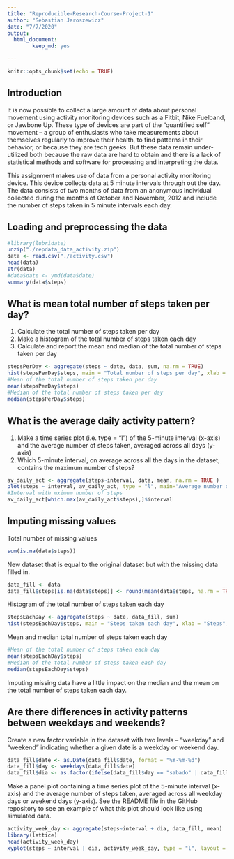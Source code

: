 ---
title: "Reproducible-Research-Course-Project-1"
author: "Sebastian Jaroszewicz"
date: "7/7/2020"
output: 
  html_document:
        keep_md: yes

---

```{r setup, include=FALSE}
knitr::opts_chunk$set(echo = TRUE)
```

## Introduction

It is now possible to collect a large amount of data about personal movement using activity monitoring devices such as a Fitbit, Nike Fuelband, or Jawbone Up. These type of devices are part of the "quantified self" movement -- a group of enthusiasts who take measurements about themselves regularly to improve their health, to find patterns in their behavior, or because they are tech geeks. But these data remain under-utilized both because the raw data are hard to obtain and there is a lack of statistical methods and software for processing and interpreting the data.

This assignment makes use of data from a personal activity monitoring device. This device collects data at 5 minute intervals through out the day. The data consists of two months of data from an anonymous individual collected during the months of October and November, 2012 and include the number of steps taken in 5 minute intervals each day.

## Loading and preprocessing the data
```{r data, echo=TRUE, message=FALSE, warning=FALSE}
#library(lubridate)
unzip("./repdata_data_activity.zip")
data <- read.csv("./activity.csv")
head(data)
str(data)
#data$date <- ymd(data$date)
summary(data$steps)
```

## What is mean total number of steps taken per day?
1. Calculate the total number of steps taken per day
2. Make a histogram of the total number of steps taken each day
3. Calculate and report the mean and median of the total number of steps taken per day
```{r steps_per_day}
stepsPerDay <- aggregate(steps ~ date, data, sum, na.rm = TRUE)
hist(stepsPerDay$steps, main = "Total number of steps per day", xlab = "Steps per day",ylim = c(0,20),breaks = seq(0,25000, by=2500))
#Mean of the total number of steps taken per day
mean(stepsPerDay$steps)
#Median of the total number of steps taken per day
median(stepsPerDay$steps)
```
## What is the average daily activity pattern?

1. Make a time series plot (i.e. \color{red}{\verb|type = "l"|}type = "l") of the 5-minute interval (x-axis) and the average number of steps taken, averaged across all days (y-axis)
2. Which 5-minute interval, on average across all the days in the dataset, contains the maximum number of steps?
```{r average daily_activity_pattern}
av_daily_act <- aggregate(steps~interval, data, mean, na.rm = TRUE )
plot(steps ~ interval, av_daily_act, type = "l", main="Average number of steps")
#Interval with mximum number of steps
av_daily_act[which.max(av_daily_act$steps),]$interval
```

## Imputing missing values
Total number of missing values
```{r Imputing_missing_values_1}
sum(is.na(data$steps))
```
New dataset that is equal to the original dataset but with the missing data filled in.
```{r Imputing_missing_values 2}
data_fill <- data
data_fill$steps[is.na(data$steps)] <- round(mean(data$steps, na.rm = TRUE))
```
Histogram of the total number of steps taken each day
```{r Hist_number_of_steps}
stepsEachDay <- aggregate(steps ~ date, data_fill, sum)
hist(stepsEachDay$steps, main = "Steps taken each day", xlab = "Steps",ylim = c(0,30),breaks = seq(0,25000, by=2500))
```
Mean and median total number of steps taken each day
```{r mean_and_median}
#Mean of the total number of steps taken each day
mean(stepsEachDay$steps)
#Median of the total number of steps taken each day
median(stepsEachDay$steps)
```
 
Imputing missing data have a little impact on the median and the mean on the total number of steps taken each day.

## Are there differences in activity patterns between weekdays and weekends?
Create a new factor variable in the dataset with two levels -- "weekday" and "weekend" indicating whether a given date is a weekday or weekend day.
```{r new_factor_variable}
data_fill$date <- as.Date(data_fill$date, format = "%Y-%m-%d")
data_fill$day <- weekdays(data_fill$date)
data_fill$dia <- as.factor(ifelse(data_fill$day == "sabado" | data_fill$day == "domingo","Weekend","Weekday"))
```
Make a panel plot containing a time series plot of the 5-minute interval (x-axis) and the average number of steps taken, averaged across all weekday days or weekend days (y-axis). See the README file in the GitHub repository to see an example of what this plot should look like using simulated data.
```{r panel_plot}
activity_week_day <- aggregate(steps~interval + dia, data_fill, mean)
library(lattice)
head(activity_week_day)
xyplot(steps ~ interval | dia, activity_week_day, type = "l", layout = c(1, 2), xlab = "Interval", ylab = "Number of steps")
```

